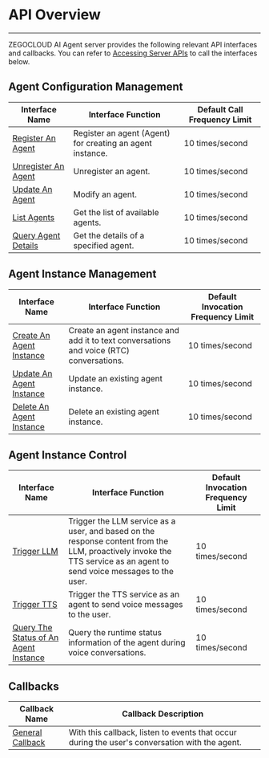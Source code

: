 # API Overview

---

ZEGOCLOUD AI Agent server provides the following relevant API interfaces and callbacks. You can refer to [Accessing Server APIs](./Accessing%20Server%20APIs.mdx) to call the interfaces below.

## Agent Configuration Management

| Interface Name                                                            | Interface Function           | Default Call Frequency Limit |
| ------------------------------------------------------------------- | ------------------ | ---------------- |
| [Register An Agent](./Agent%20Configuration%20Management/Register%20Agent.mdx)                | Register an agent (Agent) for creating an agent instance.       | 10 times/second         |
| [Unregister An Agent](./Agent%20Configuration%20Management/Unregister%20Agent.mdx)                | Unregister an agent.           | 10 times/second         |
| [Update An Agent](./Agent%20Configuration%20Management/Update%20Agent.mdx)                | Modify an agent.          | 10 times/second         |
| [List Agents](./Agent%20Configuration%20Management/List%20Agents.mdx)     | Get the list of available agents.       | 10 times/second         |
| [Query Agent Details](./Agent%20Configuration%20Management/Query%20Agents.mdx)     | Get the details of a specified agent.       | 10 times/second         |

## Agent Instance Management

| Interface Name                                                            | Interface Function           | Default Invocation Frequency Limit |
| ------------------------------------------------------------------- | ------------------ | ---------------- |
| [Create An Agent Instance](./Agent%20Instance%20Management/Create%20Agent%20instance.mdx) | Create an agent instance and add it to text conversations and voice (RTC) conversations. | 10 times/second         |
| [Update An Agent Instance](./Agent%20Instance%20Management/Update%20Agent%20instance.mdx)       | Update an existing agent instance. | 10 times/second         |
| [Delete An Agent Instance](./Agent%20Instance%20Management/Delete%20Agent%20instance.mdx)       | Delete an existing agent instance. | 10 times/second         |

## Agent Instance Control

| Interface Name                                                            | Interface Function           | Default Invocation Frequency Limit |
| ------------------------------------------------------------------- | ------------------ | ---------------- |
| [Trigger LLM](./Agent%20Instance%20Control/Send%20Agent%20instance%20LLM.mdx)               | Trigger the LLM service as a user, and based on the response content from the LLM, proactively invoke the TTS service as an agent to send voice messages to the user.      | 10 times/second         |
| [Trigger TTS](./Agent%20Instance%20Control/Send%20Agent%20instance%20TTS.mdx)               | Trigger the TTS service as an agent to send voice messages to the user.     | 10 times/second         |
| [Query The Status of An Agent Instance](./Agent%20Instance%20Control/Query%20Agent%20instance%20status.mdx)               | Query the runtime status information of the agent during voice conversations.     | 10 times/second         |

## Callbacks

| Callback Name | Callback Description |
| ------------- | -------------------- |
| [General Callback](./Callbacks/General%20Callback.mdx) |   With this callback, listen to events that occur during the user's conversation with the agent.       |